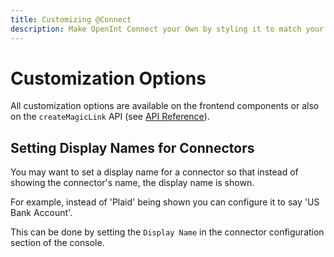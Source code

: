 ```yaml
---
title: Customizing @Connect
description: Make OpenInt Connect your Own by styling it to match your brand
---
```


# Customization Options

All customization options are available on the frontend components or also on the `createMagicLink` API (see [API Reference](/api-reference/create-magic-link)).

## Setting Display Names for Connectors

You may want to set a display name for a connector so that instead of showing the connector's name, the display name is shown.

For example, instead of 'Plaid' being shown you can configure it to say 'US Bank Account'.

This can be done by setting the `Display Name` in the connector configuration section of the console.
